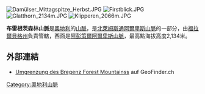 [[Image:Damülser_Mittagspitze_Herbst.JPG|right]]
[[Image:Firstblick.JPG|thumb]]
[[Image:Glatthorn_2134m.JPG|thumb]]
[[Image:Klipperen_2066m.JPG|thumb]]

'''布雷根茨森林山脈'''是[[奧地利|奧地利]]的[[山脈|山脈]]，是[[北萊姆斯通阿爾卑斯山脈|北萊姆斯通阿爾卑斯山脈]]的一部分，由[[福拉爾貝格州|福拉爾貝格州]]負責管轄，西面是[[阿彭策爾阿爾卑斯山脈|阿彭策爾阿爾卑斯山脈]]，最高點海拔高度2,134米。

==外部連結==
* [http://www.geofinder.ch/flaeche.php?gebirge=109 Umgrenzung des Bregenz Forest Mountainss] {{Wayback|url=http://www.geofinder.ch/flaeche.php?gebirge=109 |date=20170122130825 }} auf GeoFinder.ch

{{Austria-geo-stub}}
[[Category:奧地利山脈|Category:奧地利山脈]]